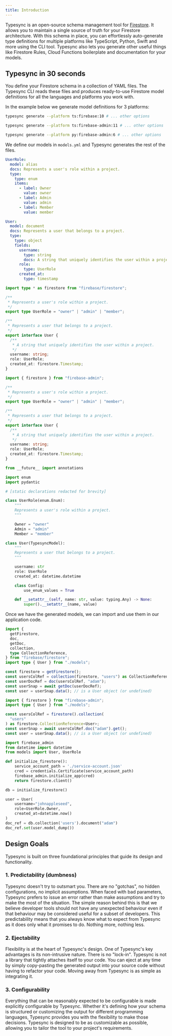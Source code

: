 ```yaml
---
title: Introduction
---
```


Typesync is an open-source schema management tool for [Firestore](https://cloud.google.com/firestore). It allows you to maintain a single source of truth for your Firestore architecture. With this schema in place, you can effortlessly auto-generate type definitions for multiple platforms like TypeScript, Python, Swift and more using the CLI tool. Typesync also lets you generate other useful things like Firestore Rules, Cloud Functions boilerplate and documentation for your models.

## Typesync in 30 seconds

You define your Firestore schema in a collection of YAML files. The Typesync CLI reads these files and produces ready-to-use Firestore model definitions for all the languages and platforms you work with.

In the example below we generate model definitions for 3 platforms:

<CodeGroup>

```bash TS (frontend)
typesync generate --platform ts:firebase:10 # ... other options
```

```bash TS (backend)
typesync generate --platform ts:firebase-admin:11 # ... other options
```

```bash Python
typesync generate --platform py:firebase-admin:6 # ... other options
```

</CodeGroup>

We define our models in `models.yml` and Typesync generates the rest of the files.

<CodeGroup>

```yaml models.yml
UserRole:
  model: alias
  docs: Represents a user's role within a project.
  type:
    type: enum
    items:
      - label: Owner
        value: owner
      - label: Admin
        value: admin
      - label: Member
        value: member

User:
  model: document
  docs: Represents a user that belongs to a project.
  type:
    type: object
    fields:
      username:
        type: string
        docs: A string that uniquely identifies the user within a project.
      role:
        type: UserRole
      created_at:
        type: timestamp
```

```ts models.ts (frontend)
import type * as firestore from "firebase/firestore";

/**
 * Represents a user's role within a project.
 */
export type UserRole = "owner" | "admin" | "member";

/**
 * Represents a user that belongs to a project.
 */
export interface User {
  /**
   * A string that uniquely identifies the user within a project.
   */
  username: string;
  role: UserRole;
  created_at: firestore.Timestamp;
}
```

```ts models.ts (backend)
import { firestore } from "firebase-admin";

/**
 * Represents a user's role within a project.
 */
export type UserRole = "owner" | "admin" | "member";

/**
 * Represents a user that belongs to a project.
 */
export interface User {
  /**
   * A string that uniquely identifies the user within a project.
   */
  username: string;
  role: UserRole;
  created_at: firestore.Timestamp;
}
```

```python models.py
from __future__ import annotations

import enum
import pydantic

# [static declarations redacted for brevity]

class UserRole(enum.Enum):
    """
    Represents a user's role within a project.
    """

    Owner = "owner"
    Admin = "admin"
    Member = "member"

class User(TypesyncModel):
    """
    Represents a user that belongs to a project.
    """

    username: str
    role: UserRole
    created_at: datetime.datetime

    class Config:
        use_enum_values = True

    def __setattr__(self, name: str, value: typing.Any) -> None:
        super().__setattr__(name, value)
```

</CodeGroup>

Once we have the generated models, we can import and use them in our application code.

<CodeGroup>

```ts app.ts (frontend)
import {
  getFirestore,
  doc,
  getDoc,
  collection,
  type CollectionReference,
} from "firebase/firestore";
import type { User } from "./models";

const firestore = getFirestore();
const usersColRef = collection(firestore, "users") as CollectionReference<User>;
const userDocRef = doc(usersColRef, "adam");
const userSnap = await getDoc(userDocRef);
const user = userSnap.data(); // is a User object (or undefined)
```

```ts app.ts (backend)
import { firestore } from "firebase-admin";
import type { User } from "./models";

const usersColRef = firestore().collection(
  "users"
) as firestore.CollectionReference<User>;
const userSnap = await usersColRef.doc("adam").get();
const user = userSnap.data(); // is a User object (or undefined)
```

```python app.py
import firebase_admin
from datetime import datetime
from models import User, UserRole

def initialize_firestore():
    service_account_path = './service-account.json'
    cred = credentials.Certificate(service_account_path)
    firebase_admin.initialize_app(cred)
    return firestore.client()

db = initialize_firestore()

user = User(
    username="johnappleseed",
    role=UserRole.Owner,
    created_at=datetime.now()
)
doc_ref = db.collection('users').document("adam")
doc_ref.set(user.model_dump())
```

</CodeGroup>

## Design Goals

Typesync is built on three foundational principles that guide its design and functionality.

### 1. Predictability (dumbness)

Typesync doesn't try to outsmart you. There are no "gotchas", no hidden configurations, no implicit assumptions. When faced with bad parameters, Typesync prefers to issue an error rather than make assumptions and try to make the most of the situation. The simple reason behind this is that we believe developer tools should not have any unexpected behaviour even if that behaviour may be considered useful for a subset of developers. This predictability means that you always know what to expect from Typesync as it does only what it promises to do. Nothing more, nothing less.

### 2. Ejectability

Flexibility is at the heart of Typesync's design. One of Typesync's key advantages is its non-intrusive nature. There is no "lock-in". Typesync is not a library that tightly attaches itself to your code. You can eject at any time by simply copy-pasting the generated output into your source code without having to refactor your code. Moving away from Typesync is as simple as integrating it.

### 3. Configurability

Everything that can be reasonably expected to be configurable is made explicitly configurable by Typesync. Whether it's defining how your schema is structured or customizing the output for different programming languages, Typesync provides you with the flexibility to make those decisions. Typesync is designed to be as customizable as possible, allowing you to tailor the tool to your project's requirements.

